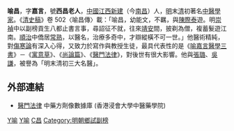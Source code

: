 '''喻昌'''{{BD|1585年||1664年|catIdx=Y喻}}，字'''嘉言'''，號'''西昌老人'''，[[中國|中國]][[江西|江西]][[新建|新建]]（今[[南昌|南昌]]）人，[[明朝|明]]末[[清朝|清]]初著名[[中醫學|中醫學家]]。《[[清史稿|清史稿]]》卷 502〈喻昌傳〉載：「喻昌，幼能文，不羈，與[[陳際泰|陳際泰]]遊。明[[崇禎|崇禎]]中以副榜貢生八都止書言事，尋詔征不就，往來[[靖安|靖安]]間，披剃為僧，複蓄髮遊江南。[[順治|順治]]中僑居[[常熟|常熟]]，以醫名，治療多奇中，才辯縱橫不可一世。」他醫術精純，對[[傷寒論|傷寒論]]有深入心得，又致力於寫作與教授生徒，最具代表性的是《[[喻嘉言醫學三書|喻嘉言醫學三書]]》－《[[寓意草|寓意草]]》、《[[尚論篇|尚論篇]]》、《[[醫門法律|醫門法律]]》，對後世有很大影響。他與[[張璐_(清朝)|張璐]]、[[吳謙|吳謙]]，被譽為「明末清初三大名醫」。

==外部連結==
* [https://sys02.lib.hkbu.edu.hk/cmfid/index.asp?query=all%2Ccontains%2C%E9%86%AB%E9%96%80%E6%B3%95%E5%BE%8B&facet=type_&lang=cht    醫門法律] {{Wayback|url=https://sys02.lib.hkbu.edu.hk/cmfid/index.asp?query=all%2Ccontains%2C%E9%86%AB%E9%96%80%E6%B3%95%E5%BE%8B&facet=type_&lang=cht |date=20210624205750 }} 中藥方劑像數據庫  (香港浸會大學中醫藥學院) {{zh}}{{en}} 
{{明清之际江西诸子}}

{{China-academic-bio-stub}}

[[Category:清朝醫學家|Y喻]]
[[Category:南昌人|Y喻]]
[[Category:喻姓|C昌]]
[[Category:明朝鄉試副榜|Category:明朝鄉試副榜]]